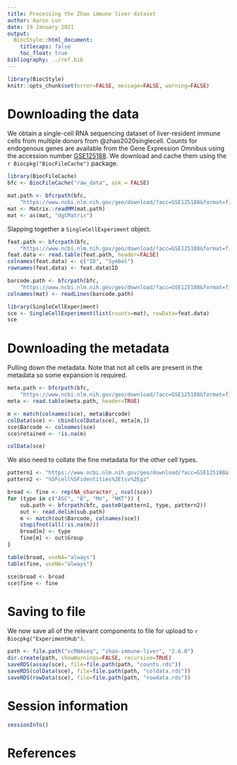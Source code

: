 ```yaml
---
title: Processing the Zhao immune liver dataset
author: Aaron Lun
date: 19 January 2021
output:
  BiocStyle::html_document:
    titlecaps: false
    toc_float: true
bibliography: ../ref.bib
---
```


```r
library(BiocStyle)
knitr::opts_chunk$set(error=FALSE, message=FALSE, warning=FALSE)
```

# Downloading the data

We obtain a single-cell RNA sequencing dataset of liver-resident immune cells from multiple donors from @zhao2020singlecell.
Counts for endogenous genes are available from the Gene Expression Omnibus
using the accession number [GSE125188](https://www.ncbi.nlm.nih.gov/geo/query/acc.cgi?acc=GSE125188).
We download and cache them using the `r Biocpkg("BiocFileCache")` package.

```r
library(BiocFileCache)
bfc <- BiocFileCache("raw_data", ask = FALSE)

mat.path <- bfcrpath(bfc, 
    "https://www.ncbi.nlm.nih.gov/geo/download/?acc=GSE125188&format=file&file=GSE125188%5FCD45%2B%5Fmatrix%2Emtx%2Egz")
mat <- Matrix::readMM(mat.path)
mat <- as(mat, "dgCMatrix")
```

Slapping together a `SingleCellExperiment` object.

```r
feat.path <- bfcrpath(bfc,
    "https://www.ncbi.nlm.nih.gov/geo/download/?acc=GSE125188&format=file&file=GSE125188%5FCD45%2B%5Fgenes%2Etsv%2Egz")
feat.data <- read.table(feat.path, header=FALSE)
colnames(feat.data) <- c("ID", "Symbol")
rownames(feat.data) <- feat.data$ID

barcode.path <- bfcrpath(bfc,
    "https://www.ncbi.nlm.nih.gov/geo/download/?acc=GSE125188&format=file&file=GSE125188%5FCD45%2B%5Fbarcodes%2Etsv%2Egz")
colnames(mat) <- readLines(barcode.path)

library(SingleCellExperiment)
sce <- SingleCellExperiment(list(counts=mat), rowData=feat.data)
sce
```

# Downloading the metadata

Pulling down the metadata. 
Note that not all cells are present in the metadata so some expansion is required.

```r
meta.path <- bfcrpath(bfc, 
    "https://www.ncbi.nlm.nih.gov/geo/download/?acc=GSE125188&format=file&file=GSE125188%5FCD45%2B%5Fcell%5Fidentities%2Etsv%2Egz")
meta <- read.table(meta.path, header=TRUE)

m <- match(colnames(sce), meta$Barcode)
colData(sce) <- cbind(colData(sce), meta[m,])
sce$Barcode <- colnames(sce)
sce$retained <- !is.na(m)

colData(sce)
```

We also need to collate the fine metadata for the other cell types.

```r
pattern1 <- "https://www.ncbi.nlm.nih.gov/geo/download/?acc=GSE125188&format=file&file=GSE125188%5F" 
pattern2 <- "%5Fcell%5Fidentities%2Etsv%2Egz"

broad <- fine <- rep(NA_character_, ncol(sce))
for (type in c("ASC", "B", "Mo", "NKT")) {
    sub.path <- bfcrpath(bfc, paste0(pattern1, type, pattern2))
    out <- read.delim(sub.path)
    m <- match(out$Barcode, colnames(sce))
    stopifnot(all(!is.na(m)))
    broad[m] <- type
    fine[m] <- out$Group
}

table(broad, useNA="always")
table(fine, useNA="always")

sce$broad <- broad
sce$fine <- fine
```

# Saving to file

We now save all of the relevant components to file for upload to `r Biocpkg("ExperimentHub")`.

```r
path <- file.path("scRNAseq", "zhao-immune-liver", "2.6.0")
dir.create(path, showWarnings=FALSE, recursive=TRUE)
saveRDS(assay(sce), file=file.path(path, "counts.rds"))
saveRDS(colData(sce), file=file.path(path, "coldata.rds"))
saveRDS(rowData(sce), file=file.path(path, "rowdata.rds"))
```

# Session information

```r
sessionInfo()
```

# References
